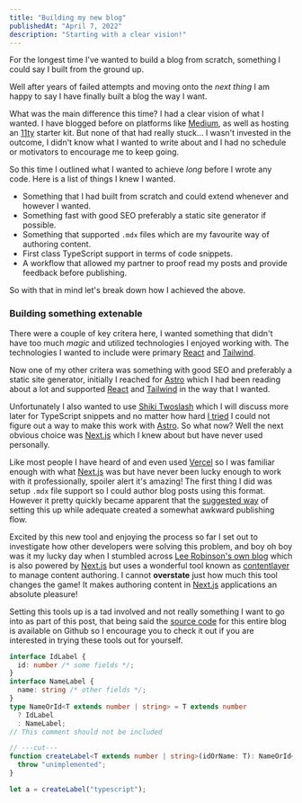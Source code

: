 ```yaml
---
title: "Building my new blog"
publishedAt: "April 7, 2022"
description: "Starting with a clear vision!"
---
```


For the longest time I've wanted to build a blog from scratch, something I could say I built from the ground up.

Well after years of failed attempts and moving onto the _next thing_ I am happy to say I have finally built a blog the way I want.

What was the main difference this time? I had a clear vision of what I wanted. I have blogged before on platforms like [Medium](https://medium.com/@crashybang/about), as well as hosting an [11ty](https://www.11ty.dev/) starter kit. But none of that had really stuck... I wasn't invested in the outcome, I didn't know what I wanted to write about and I had no schedule or motivators to encourage me to keep going.

So this time I outlined what I wanted to achieve _long_ before I wrote any code. Here is a list of things I knew I wanted.

- Something that I had built from scratch and could extend whenever and however I wanted.
- Something fast with good SEO preferably a static site generator if possible.
- Something that supported `.mdx` files which are my favourite way of authoring content.
- First class TypeScript support in terms of code snippets.
- A workflow that allowed my partner to proof read my posts and provide feedback before publishing.

So with that in mind let's break down how I achieved the above.

### Building something extenable

There were a couple of key critera here, I wanted something that didn't have too much _magic_ and utilized technologies I enjoyed working with. The technologies I wanted to include were primary [React]() and [Tailwind]().

Now one of my other critera was something with good SEO and preferably a static site generator, initially I reached for [Astro]() which I had been reading about a lot and supported [React]() and [Tailwind]() in the way that I wanted.

Unfortunately I also wanted to use [Shiki Twoslash]() which I will discuss more later for TypeScript snippets and no matter how hard [I tried]() I could not figure out a way to make this work with [Astro](). So what now? Well the next obvious choice was [Next.js]() which I knew about but have never used personally.

Like most people I have heard of and even used [Vercel]() so I was familiar enough with what [Next.js]() was but have never been lucky enough to work with it professionally, spoiler alert it's amazing! The first thing I did was setup `.mdx` file support so I could author blog posts using this format. However it pretty quickly became apparent that the [suggested way](https://nextjs.org/docs/advanced-features/using-mdx) of setting this up while adequate created a somewhat awkward publishing flow.

Excited by this new tool and enjoying the process so far I set out to investigate how other developers were solving this problem, and boy oh boy was it my lucky day when I stumbled across [Lee Robinson's own blog](https://leerob.io/) which is also powered by [Next.js]() but uses a wonderful tool known as [contentlayer](https://www.contentlayer.dev/) to manage content authoring. I cannot **overstate** just how much this tool changes the game! It makes authoring content in [Next.js]() applications an absolute pleasure!

Setting this tools up is a tad involved and not really something I want to go into as part of this post, that being said the [source code](https://github.com/chopfitzroy/me) for this entire blog is available on Github so I encourage you to check it out if you are interested in trying these tools out for yourself.



```ts twoslash
interface IdLabel {
  id: number /* some fields */;
}
interface NameLabel {
  name: string /* other fields */;
}
type NameOrId<T extends number | string> = T extends number
  ? IdLabel
  : NameLabel;
// This comment should not be included

// ---cut---
function createLabel<T extends number | string>(idOrName: T): NameOrId<T> {
  throw "unimplemented";
}

let a = createLabel("typescript");
```
